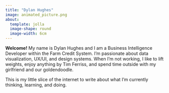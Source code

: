 ```yaml
---
title: "Dylan Hughes"
image: animated_picture.png
about:
  template: jolla
  image-shape: round
  image-width: 6cm
---
```

**Welcome!** My name is Dylan Hughes and I am a Business Intelligence Developer within the Farm Credit System. I'm passionate about data visualization, UX/UI, and design systems. When I'm not working, I like to lift weights, enjoy anything by Tim Ferriss, and spend time outside with my girlfriend and our goldendoodle. 

This is my little slice of the internet to write about what I'm currently thinking, learning, and doing.